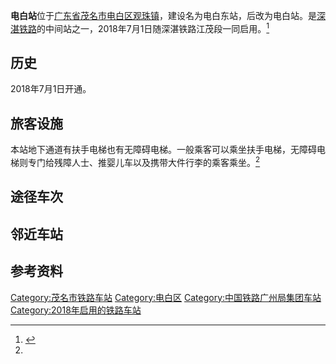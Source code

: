 {{About|位于[[茂名市|茂名市]][[电白区|电白区]][[观珠镇|观珠镇]]的[[深湛铁路|深湛铁路]]车站|位于[[茂名市|茂名市]][[电白区|电白区]][[羊角鎮_(茂名市)|羊角镇]]，原名为“电白站”的铁路车站|茂名东站}}
{{Infobox China railway station
|车站名称=电白站
|图片=
|图片介绍=
|其他名称=
|车站拼音={{lang|la|Diànbái Zhàn}}
|英文名称={{lang|en|Dianbai Railway Station}}
|车站代码 = 
|电报码 = NWQ
|拼音码 = DBA
|车站类型=客运
|车站位置=[[广东省|广东省]][[茂名市|茂名市]][[电白区|电白区]][[观珠镇|观珠镇]]
|坐标={{coord|21.706455|111.139554|display=inline,title}}
|归属=[[广州局集团|广州局集团]]
|使用状态=使用中
|线路=[[深湛铁路|深湛铁路]]
|车站等级=未定级
|月台数目=2
}}
'''电白站'''位于[[广东省|广东省]][[茂名市|茂名市]][[电白区|电白区]][[观珠镇|观珠镇]]，建设名为电白东站，后改为电白站。是[[深湛铁路|深湛铁路]]的中间站之一，2018年7月1日随深湛铁路江茂段一同启用。<ref name=":0">{{Cite web|url=http://www.mm111.net/2018/0510/350704.shtml|title=深茂铁路计划通车时间进入50天倒计时_茂名网-茂名新闻网|accessdate=2018-05-12|work=www.mm111.net|language=zh-CN|archive-date=2018-05-12|archive-url=https://web.archive.org/web/20180512113202/http://www.mm111.net/2018/0510/350704.shtml|dead-url=no}}</ref>

== 历史 ==
2018年7月1日开通。

== 旅客设施 ==
本站地下通道有扶手电梯也有无障碍电梯。一般乘客可以乘坐扶手电梯，无障碍电梯则专门给残障人士、推婴儿车以及携带大件行李的乘客乘坐。<ref name=":0" />
== 途径车次 ==


== 邻近车站 ==
{{start rail box|[[File:China_Railways.svg|16px]] [[中国铁路|中国铁路]]}}
{{s-inop|[[马踏站|马踏站]]|{{站|深圳北}}方向}}
{{s-line|[[深湛铁路|深湛铁路]]<br />← 24km 电白站 25km →}}
{{s-inop|[[茂名站|茂名站]]|{{站|湛江西}}方向}}
{{end box}}

== 参考资料 ==
<references />
{{深湛铁路}}
[[Category:茂名市铁路车站|Category:茂名市铁路车站]]
[[Category:电白区|Category:电白区]]
[[Category:中国铁路广州局集团车站|Category:中国铁路广州局集团车站]]
[[Category:2018年启用的铁路车站|Category:2018年启用的铁路车站]]